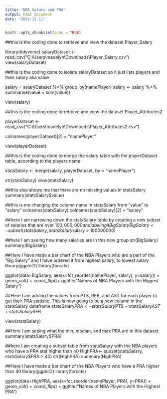 ---
title: "NBA Salary and PRA"
output: html_document
date: "2022-12-11"
---

```{r setup, include=FALSE}
knitr::opts_chunk$set(echo = TRUE)
```


##this is the coding done to retrieve and view the dataset Player_Salary

library(tidyverse)
salaryDataset <- read_csv("C:\\Users\\madelyn\\Downloads\\Player_Salary.csv")
view(salaryDataset)

##this is the coding done to isolate salaryDataset so it just lists players and their salary aka value

salary = salaryDataset %>% group_by(namePlayer)
salary <- salary %>% summarise(value = sum(value))

view(salary)

##this is the coding done to retrieve and view the dataset Player_Attributes2

playerDataset <- read_csv("C:\\Users\\madelyn\\Downloads\\Player_Attributes2.csv")

colnames(playerDataset)[2] = "namePlayer"

view(playerDataset)

##this is the coding done to merge the salary table with the playerDataset table, according to the players name

statsSalary <- merge(salary, playerDataset, by = "namePlayer")

str(statsSalary)
view(statsSalary)

##this also shows me that there are no missing values in statsSalary
summary(statsSalary$value)

##this is me changing the column name in statsSalary from "value" to "salary"
colnames(statsSalary)
colnames(statsSalary)[2] = "salary"

##here I am narrowing down the statsSalary table by creating a new subset of salaries that are over $100,000,000 and labeling it BigSalary
BigSalary <- subset(statsSalary, statsSalary$salary > 100000000)

##here I am seeing how many salaries are in this new group 
str(BigSalary)
summary(BigSalary)


##Here I have made a bar chart of the NBA Players who are a part of the "Big Salary" and I have ordered it from highest salary, to lowest salary
library(ggplot2)
library(forcats)

ggplot(data=BigSalary, aes(x=fct_reorder(namePlayer, salary), y=salary)) + geom_col() + coord_flip()+ ggtitle("Names of NBA Players with the Biggest Salary")


##Here I am adding the values from PTS, REB, and AST for each player to get their PRA statistic. This is now going to be a new column in the statsSalary dataframe
statsSalary$PRA<- statsSalary$PTS + statsSalary$AST + statsSalary$REB

view(statsSalary)

##Here I am seeing what the min, median, and max PRA are in this dataset
summary(statsSalary$PRA)

##here I am creating a subset table from statsSalary with the NBA players who have a PRA stat higher than 40
HighPRA<- subset(statsSalary, statsSalary$PRA > 40)
str(HighPRA)
summary(HighPRA)


##Here I have made a bar chart of the NBA Players who have a PRA higher than 40
library(ggplot2)
library(forcats)

ggplot(data=HighPRA, aes(x=fct_reorder(namePlayer, PRA), y=PRA)) + geom_col() + coord_flip() + ggtitle("Names of NBA Players with the Highest PRA")

